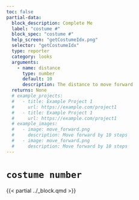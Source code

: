 ```yaml
---
toc: false
partial-data:
  block_description: Complete Me
  label: "costume #"
  block_spec: "costume #"
  help_screen: "getCostumeIdx.png"
  selector: "getCostumeIdx"
  type: reporter
  category: looks
  arguments:
    - name: distance
      type: number
      default: 10
      description: The distance to move forward
  returns: None
  # example_projects:
  #   - title: Example Project 1
  #     url: https://example.com/project1
  #   - title: Example Project 1
  #     url: https://example.com/project1
  # example_images:
  #   - image: move_forward.png
  #     description: Move forward by 10 steps
  #   - image: move_forward.png
  #     description: Move forward by 10 steps
---
```


# `costume number` { .unnumbered }

{{< partial ../_block.qmd >}}
